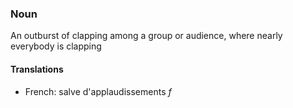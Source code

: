 ===Noun===

An outburst of clapping among a group or audience, where nearly everybody is clapping

====Translations====
*French: salve d'applaudissements ''f''